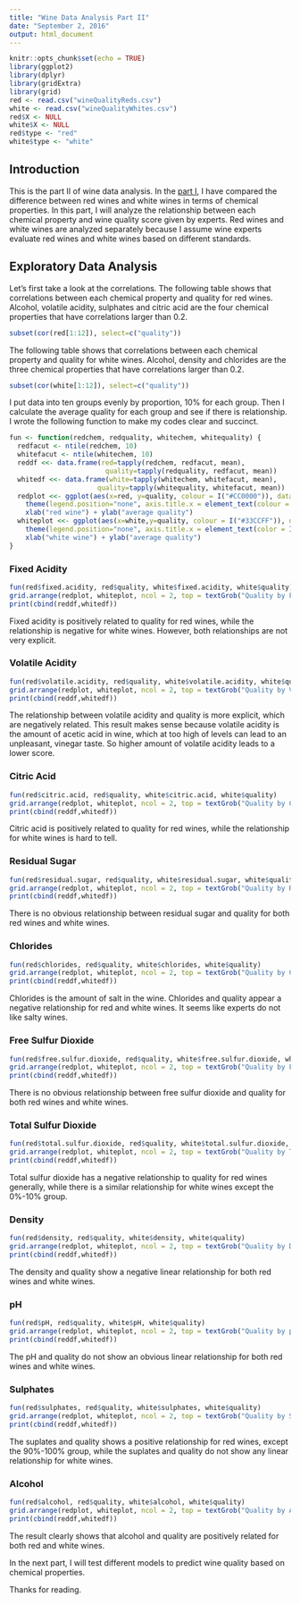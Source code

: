 ```yaml
---
title: "Wine Data Analysis Part II"
date: "September 2, 2016"
output: html_document
---
```


```r
knitr::opts_chunk$set(echo = TRUE)
library(ggplot2)
library(dplyr)
library(gridExtra)
library(grid)
red <- read.csv("wineQualityReds.csv")
white <- read.csv("wineQualityWhites.csv")
red$X <- NULL
white$X <- NULL
red$type <- "red"
white$type <- "white"
```

## Introduction

This is the part II of wine data analysis. In the [part I](https://rpubs.com/yl3413/205017), I have compared the difference between red wines and white wines in terms of chemical properties. In this part, I will analyze the relationship between each chemical property and wine quality score given by experts. Red wines and white wines are analyzed separately because I assume wine experts evaluate red wines and white wines based on different standards. 

## Exploratory Data Analysis

Let's first take a look at the correlations. The following table shows that correlations between each chemical property and quality for red wines. Alcohol, volatile acidity, sulphates and citric acid are the four chemical properties that have correlations larger than 0.2.

```r
subset(cor(red[1:12]), select=c("quality"))
```

The following table shows that correlations between each chemical property and quality for white wines. Alcohol, density and chlorides are the three chemical properties that have correlations larger than 0.2.

```r
subset(cor(white[1:12]), select=c("quality"))
```

I put data into ten groups evenly by proportion, 10% for each group. Then I calculate the average quality for each group and see if there is relationship. I wrote the following function to make my codes clear and succinct.

```r
fun <- function(redchem, redquality, whitechem, whitequality) {
  redfacut <- ntile(redchem, 10)
  whitefacut <- ntile(whitechem, 10)
  reddf <<- data.frame(red=tapply(redchem, redfacut, mean), 
                        quality=tapply(redquality, redfacut, mean))
  whitedf <<- data.frame(white=tapply(whitechem, whitefacut, mean), 
                      quality=tapply(whitequality, whitefacut, mean))
  redplot <<- ggplot(aes(x=red, y=quality, colour = I("#CC0000")), data = reddf) + geom_point() + geom_line() +
    theme(legend.position="none", axis.title.x = element_text(colour = I("#CC0000"))) + 
    xlab("red wine") + ylab("average quality")
  whiteplot <<- ggplot(aes(x=white,y=quality, colour = I("#33CCFF")), data = whitedf) + geom_point() + geom_line() + 
    theme(legend.position="none", axis.title.x = element_text(color = I("#33CCFF"))) + 
    xlab("white wine") + ylab("average quality") 
}
```

### Fixed Acidity

```r
fun(red$fixed.acidity, red$quality, white$fixed.acidity, white$quality)
grid.arrange(redplot, whiteplot, ncol = 2, top = textGrob("Quality by Fixed Acidity",gp=gpar(fontsize=15,font=1)))
print(cbind(reddf,whitedf)) 
```

Fixed acidity is positively related to quality for red wines, while the relationship is negative for white wines. However, both relationships are not very explicit. 

### Volatile Acidity

```r
fun(red$volatile.acidity, red$quality, white$volatile.acidity, white$quality)
grid.arrange(redplot, whiteplot, ncol = 2, top = textGrob("Quality by Volatile Acidity",gp=gpar(fontsize=15,font=1)))
print(cbind(reddf,whitedf)) 
```

The relationship between volatile acidity and quality is more explicit, which are negatively related. This result makes sense because volatile acidity is the amount of acetic acid in wine, which at too high of levels can lead to an unpleasant, vinegar taste. So higher amount of volatile acidity leads to a lower score.

### Citric Acid
```r
fun(red$citric.acid, red$quality, white$citric.acid, white$quality)
grid.arrange(redplot, whiteplot, ncol = 2, top = textGrob("Quality by Citric Acid",gp=gpar(fontsize=15,font=1)))
print(cbind(reddf,whitedf))
```

Citric acid is positively related to quality for red wines, while the relationship for white wines is hard to tell. 

### Residual Sugar
```r
fun(red$residual.sugar, red$quality, white$residual.sugar, white$quality)
grid.arrange(redplot, whiteplot, ncol = 2, top = textGrob("Quality by Residual Sugar",gp=gpar(fontsize=15,font=1)))
print(cbind(reddf,whitedf))
```

There is no obvious relationship between residual sugar and quality for both red wines and white wines.

### Chlorides
```r
fun(red$chlorides, red$quality, white$chlorides, white$quality)
grid.arrange(redplot, whiteplot, ncol = 2, top = textGrob("Quality by Chlorides",gp=gpar(fontsize=15,font=1)))
print(cbind(reddf,whitedf))
```

Chlorides is the amount of salt in the wine. Chlorides and quality appear a negative relationship for red and white wines. It seems like experts do not like salty wines.

### Free Sulfur Dioxide
```r
fun(red$free.sulfur.dioxide, red$quality, white$free.sulfur.dioxide, white$quality)
grid.arrange(redplot, whiteplot, ncol = 2, top = textGrob("Quality by Free Sulfur Dioxide",gp=gpar(fontsize=15,font=1)))
print(cbind(reddf,whitedf))
```

There is no obvious relationship between free sulfur dioxide and quality for both red wines and white wines.

### Total Sulfur Dioxide
```r
fun(red$total.sulfur.dioxide, red$quality, white$total.sulfur.dioxide, white$quality)
grid.arrange(redplot, whiteplot, ncol = 2, top = textGrob("Quality by Total Sulfur Dioxide",gp=gpar(fontsize=15,font=1)))
print(cbind(reddf,whitedf))
```

Total sulfur dioxide has a negative relationship to quality for red wines generally, while there is a similar relationship for white wines except the 0%-10% group. 

### Density
```r
fun(red$density, red$quality, white$density, white$quality)
grid.arrange(redplot, whiteplot, ncol = 2, top = textGrob("Quality by Density",gp=gpar(fontsize=15,font=1)))
print(cbind(reddf,whitedf))
```

The density and quality show a negative linear relationship for both red wines and white wines.

### pH
```r
fun(red$pH, red$quality, white$pH, white$quality)
grid.arrange(redplot, whiteplot, ncol = 2, top = textGrob("Quality by pH",gp=gpar(fontsize=15,font=1)))
print(cbind(reddf,whitedf))
```

The pH and quality do not show an obvious linear relationship for both red wines and white wines.

### Sulphates
```r
fun(red$sulphates, red$quality, white$sulphates, white$quality)
grid.arrange(redplot, whiteplot, ncol = 2, top = textGrob("Quality by Sulphates",gp=gpar(fontsize=15,font=1)))
print(cbind(reddf,whitedf))
```

The suplates and quality shows a positive relationship for red wines, except the 90%-100% group, while the suplates and quality do not show any linear relationship for white wines.

### Alcohol
```r
fun(red$alcohol, red$quality, white$alcohol, white$quality)
grid.arrange(redplot, whiteplot, ncol = 2, top = textGrob("Quality by Alcohol",gp=gpar(fontsize=15,font=1)))
print(cbind(reddf,whitedf))
```

The result clearly shows that alcohol and quality are positively related for both red and white wines.

In the next part, I will test different models to predict wine quality based on chemical properties.

Thanks for reading.